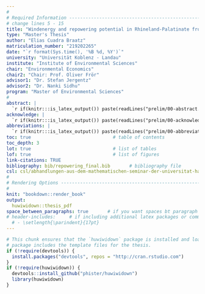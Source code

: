```yaml
---
#
# Required Information --------------------------------------------------------
# change lines 5 - 15
title: "Windenergy and repowering potential in Rhineland-Palatinate from 2021 until 2030"
type: "Master's Thesis"
author: "Elias Cuadra Braatz"
matriculation_number: "219202265"
date: "`r format(Sys.time(), '%B %d, %Y')`"
university: "Universität Koblenz - Landau"
institute: "Institute of Environmental Sciences" 
chair: "Environmental Economics"
chair2: "Chair: Prof. Oliver Frör"
advisor1: "Dr. Stefan Jergentz"
advisor2: "Dr. Nanki Sidhu"            
program: "Master of Environmental Sciences"
#
abstract: |  
  `r if(knitr:::is_latex_output()) paste(readLines("prelim/00-abstract.Rmd"), collapse = '\n  ')`
acknowledge: |  
  `r if(knitr:::is_latex_output()) paste(readLines("prelim/00-acknowledge.Rmd"), collapse = '\n  ')`
abbreviations: |  
  `r if(knitr:::is_latex_output()) paste(readLines("prelim/00-abbreviations.Rmd"), collapse = '\n  ')`
toc: true                              # table of contents
toc_depth: 3
lot: true                              # list of tables
lof: true                              # list of figures
link-citations: TRUE
bibliography: bib/repowering_final.bib       # bibliography file
csl: csl/abhandlungen-aus-dem-mathematischen-seminar-der-universitat-hamburg.csl
#
# Rendering Options -----------------------------------------------------------
#
knit: "bookdown::render_book"
output: 
  huwiwidown::thesis_pdf
space_between_paragraphs: true       # if you want spaces bt paragraph
# header-includes:     # if including additional latex packages or commands
  # - \setlength{\parindent}{17pt}
---
```



```r
# This chunk ensures that the `huwiwidown` package is installed and loaded. This
# package includes the template files for the thesis.
if (!require(devtools)) {
  install.packages("devtools", repos = "http://cran.rstudio.com")
}
if (!require(huwiwidown)) {
  devtools::install_github("phister/huwiwidown")
  library(huwiwidown)
}
```





